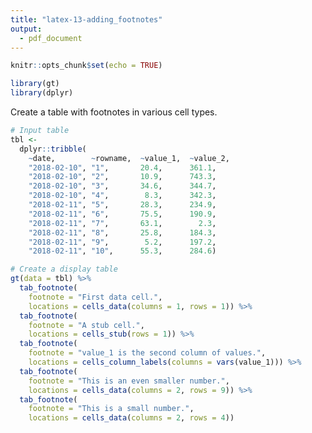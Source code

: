 ```yaml
---
title: "latex-13-adding_footnotes"
output: 
  - pdf_document
---
```


```r
knitr::opts_chunk$set(echo = TRUE)

library(gt)
library(dplyr)
```

Create a table with footnotes in various cell types.

```r
# Input table
tbl <-
  dplyr::tribble(
    ~date,        ~rowname,  ~value_1,  ~value_2,
    "2018-02-10", "1",       20.4,      361.1,
    "2018-02-10", "2",       10.9,      743.3,
    "2018-02-10", "3",       34.6,      344.7,
    "2018-02-10", "4",        8.3,      342.3,
    "2018-02-11", "5",       28.3,      234.9,
    "2018-02-11", "6",       75.5,      190.9,
    "2018-02-11", "7",       63.1,        2.3,
    "2018-02-11", "8",       25.8,      184.3,
    "2018-02-11", "9",        5.2,      197.2,
    "2018-02-11", "10",      55.3,      284.6)
```


```r
# Create a display table
gt(data = tbl) %>%
  tab_footnote(
    footnote = "First data cell.",
    locations = cells_data(columns = 1, rows = 1)) %>%
  tab_footnote(
    footnote = "A stub cell.",
    locations = cells_stub(rows = 1)) %>%
  tab_footnote(
    footnote = "value_1 is the second column of values.",
    locations = cells_column_labels(columns = vars(value_1))) %>%
  tab_footnote(
    footnote = "This is an even smaller number.",
    locations = cells_data(columns = 2, rows = 9)) %>%
  tab_footnote(
    footnote = "This is a small number.",
    locations = cells_data(columns = 2, rows = 4))
```
